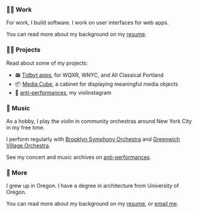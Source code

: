 
<Greeting />
<PhotoOfMe />

### 👨‍💻 Work

For work, I build software. I work on user interfaces for web apps.

You can read more about my background on my [resume](/resume).

### 🏄‍♂️ Projects

Read about some of my projects:

- 📻 [Tidbyt apps](/projects/tidbyt), for WQXR, WNYC, and All Classical Portland
- 📦 [Media Cube](/projects/media-cube), a cabinet for displaying meaningful media objects
- 🎻 [anti-performances](https://instagram.com/antiperformances), my violinstagram

### 🎻 Music

As a hobby, I play the violin in community orchestras around New York City in my free time.

I perform regularly with [Brooklyn Symphony Orchestra](https://brooklynsymphonyorchestra.org) and [Greenwich Village Orchestra](https://gvo.org).

See my concert and music archives on [anti-performances](/music).

### 💬 More

I grew up in Oregon. I have a degree in architecture from University of Oregon.

You can read more about my background on my [resume](/resume), or [email me](mailto:hi@andrewwestling.com).
